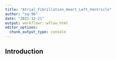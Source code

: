 ```yaml
---
title: "Atrial_Fibrillation_Heart_Left_Ventricle"
author: "sq-96"
date: "2021-12-21"
output: workflowr::wflow_html
editor_options:
  chunk_output_type: console
---
```


## Introduction

```r

```


